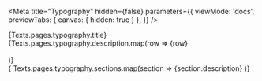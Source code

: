 
<Meta
  title="Typography"
  hidden={false}
  parameters={{
    viewMode: 'docs',
    previewTabs: {
      canvas: { hidden: true }
    },
  }}
/>

<style>{`
  .title {
    margin-left: 0;
    margin-bottom: 24px;
    font-size: 32px;
    font-weight: 600;
    line-height: 1.5;
  }

  .principlesGrid {
    display: grid;
    grid-template-columns: 1fr 1fr;
    grid-row-gap: 40px;
  }

  .designSystemGrid {
    display: grid;
    grid-gap: 24px;
  }
`}</style>

<div>
  <div>
    <div className="title">{Texts.pages.typography.title}</div>
    <DescriptionBox>
      {Texts.pages.typography.description.map(row => <span key={row}>{row}<br/><br/></span>)}
    </DescriptionBox>
  </div>
  <div>
    { Texts.pages.typography.sections.map(section => 
      <Paragraph title={section.title} key={section.title}>
        <DescriptionBox>
          {section.description}
        </DescriptionBox>
      </Paragraph>
    )}
  </div>
</div>
